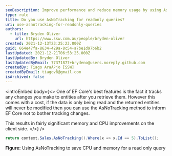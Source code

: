 ```yaml
---
seoDescription: Improve performance and reduce memory usage by using AsNoTracking for readonly queries in EF Core.
type: rule
title: Do you use AsNoTracking for readonly queries?
uri: use-asnotracking-for-readonly-queries
authors:
  - title: Bryden Oliver
    url: https://www.ssw.com.au/people/bryden-oliver
created: 2021-12-13T23:25:23.000Z
guid: 664e47fa-8634-429a-8c54-a7be1d97b6b2
lastUpdated: 2021-12-21T06:53:25.000Z
lastUpdatedBy: Bryden Oliver
lastUpdatedByEmail: 77371877+brydeno@users.noreply.github.com
createdBy: Tiago AraÃºjo [SSW]
createdByEmail: tiagov8@gmail.com
isArchived: false
---
```


<introEmbed
  body={<>
One of EF Core's best features is the fact it tracks any changes you make to entities after you retrieve them. However this comes with a cost, if the data is only being read and the returned entities will never be modified then you can use the AsNoTracking method to inform EF Core not to bother tracking changes.

This results in fairly significant memory and CPU improvements on the client side.
  </>}
/>
```cs
return context.Sales.AsNoTracking().Where(x => x.Id == 5).ToList();
```

**Figure:** Using AsNoTracking to save CPU and memory for a read only query
